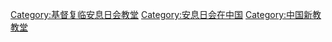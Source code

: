 [[Category:基督复临安息日会教堂|Category:基督复临安息日会教堂]]
[[Category:安息日会在中国|Category:安息日会在中国]]
[[Category:中国新教教堂|Category:中国新教教堂]]